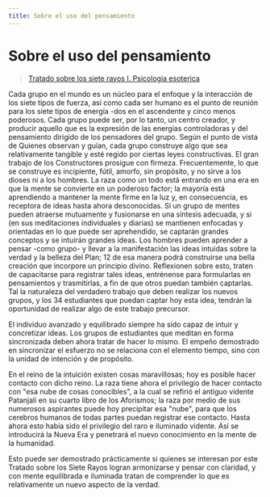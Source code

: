 ```yaml
---
title: Sobre el uso del pensamiento
---
```


# Sobre el uso del pensamiento

> [Tratado sobre los siete rayos I. Psicologia esoterica](/tratador-sobre-los-siete-rayos-I/introduccion#en11)

Cada grupo en el mundo es un núcleo para el enfoque y la interacción de los siete tipos de fuerza, así como cada ser humano es el punto de reunión para los siete tipos de energía -dos en el ascendente y cinco menos poderosos. Cada grupo puede ser, por lo tanto, un centro creador, y producir aquello que es la expresión de las energías controladoras y del pensamiento dirigido de los pensadores del grupo. Según el punto de vista de Quienes observan y guían, cada grupo construye algo que sea relativamente tangible y esté regido por ciertas leyes constructivas. El gran trabajo de los Constructores prosigue con firmeza. Frecuentemente, lo que se construye es incipiente, fútil, amorfo, sin propósito, y no sirve a los dioses ni a los hombres. La raza como un todo está entrando en una era en que la mente se convierte en un poderoso factor; la mayoría está aprendiendo a mantener la mente firme en la luz y, en consecuencia, es receptora de ideas hasta ahora desconocidas. Si un grupo de mentes pueden atraerse mutuamente y fusionarse en una síntesis adecuada, y si (en sus meditaciones individuales y diarias) se mantienen enfocadas y orientadas en lo que puede ser aprehendido, se captarán grandes conceptos y se intuirán grandes ideas. Los hombres pueden aprender a pensar -como grupo- y llevar a la manifestación las ideas intuidas sobre la verdad y la belleza del Plan; <Pin lang="en">12</Pin> de esa manera podrá construirse una bella creación que incorpore un principio divino. Reflexionen sobre esto, traten de capacitarse para registrar tales ideas, entrénense para formularlas en pensamientos y trasmitirlas, a fin de que otros puedan también captarlas. Tal la naturaleza del verdadero trabajo que deben realizar los nuevos grupos, y los <Pin lang="es">34</Pin> estudiantes que puedan captar hoy esta idea, tendrán la oportunidad de realizar algo de este trabajo precursor.

El individuo avanzado y equilibrado siempre ha sido capaz de intuir y concretizar ideas. Los grupos de estudiantes que meditan en forma sincronizada deben ahora tratar de hacer lo mismo. El empeño demostrado en sincronizar el esfuerzo no se relaciona con el elemento tiempo, sino con la unidad de intención y de propósito.

En el reino de la intuición existen cosas maravillosas; hoy es posible hacer contacto con dicho reino. La raza tiene ahora el privilegio de hacer contacto con "esa nube de cosas conocibles", a la cual se refirió el antiguo vidente Patanjali en su cuarto libro de los Aforismos; la raza por medio de sus numerosos aspirantes puede hoy precipitar esa "nube", para que los cerebros humanos de todas partes puedan registrar ese contacto. Hasta ahora esto había sido el privilegio del raro e iluminado vidente. Así se introducirá la Nueva Era y penetrará el nuevo conocimiento en la mente de la humanidad.

Esto puede ser demostrado prácticamente si quienes se interesan por este Tratado sobre los Siete Rayos logran armonizarse y pensar con claridad, y con mente equilibrada e iluminada tratan de comprender lo que es relativamente un nuevo aspecto de la verdad.
